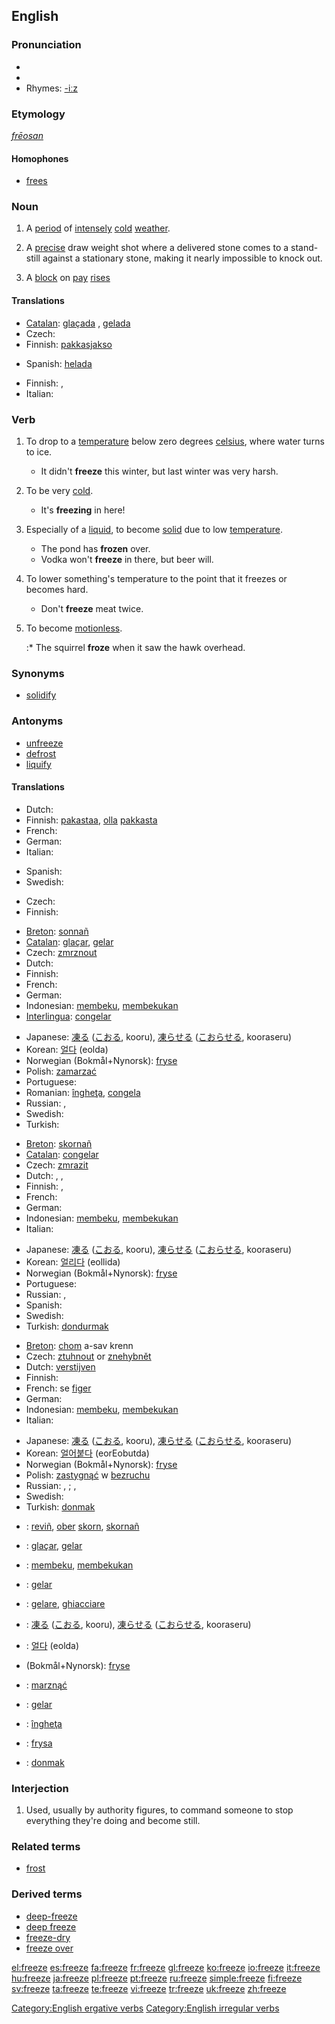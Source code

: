 {{wikipedia|dab=freeze}}
==English==

===Pronunciation===
*{{SAMPA|/"fri:z/}}
*{{IPA|/ˈfriːz/}}
*Rhymes: [[Rhymes:English:-iːz|-iːz]]

===Etymology===
{{OE.}} ''[[frēosan]]''

====Homophones====
*[[frees]]

===Noun===
{{en-noun}}

# A [[period]] of [[intensely]] [[cold]] [[weather]].
# {{curling}} A [[precise]] draw weight shot where a delivered stone comes to a stand-still against a stationary stone, making it nearly impossible to knock out.
# {{finance}} A [[block]] on [[pay]] [[rise]]s

====Translations====
{{trans-top|period of cold}}
* [[Catalan]]: [[glaçada]] {{f}}, [[gelada]] {{f}}
* Czech: {{t+|cs|mráz|m}}
* Finnish: [[pakkasjakso]]
{{trans-mid}}
* Spanish: [[helada]] {{f}}
{{trans-bottom}}

{{trans-top|curling term}}
{{trans-bottom}}

{{trans-top|finance}}
* Finnish: {{t-|fi|jäädytys}}, {{t-|fi|sulku}}
* Italian: {{t+|it|blocco|m}}
{{trans-mid}}
{{trans-bottom}}

===Verb===
{{en-verb|freezes|freezing|'''[[froze]]''' or rarely '''[[frore]]'''|'''[[frozen]]''' or rarely '''[[froren]]'''}}

# {{intransitive}} To drop to a [[temperature]] below zero degrees [[celsius]], where water turns to ice.
#* It didn't '''freeze''' this winter, but last winter was very harsh.
# {{context|intransitive|informal}} To be very [[cold]].
#* It's '''freezing''' in here!
# {{intransitive}} Especially of a [[liquid]], to become [[solid]] due to low [[temperature]].
#* The pond has '''frozen''' over.
#* Vodka won't '''freeze''' in there, but beer will.
# {{transitive}} To lower something's temperature to the point that it freezes or becomes hard.
#* Don't '''freeze''' meat twice.
# {{intransitive}} To become [[motionless]].
#:* The squirrel '''froze''' when it saw the hawk overhead.

===Synonyms===
*[[solidify]]

===Antonyms===
*[[unfreeze]]
*[[defrost]]
*[[liquify]]

====Translations====
{{rfc-level|Translations at L4+ not in L3 POS section (AutoFormat would have corrected level of Antonyms)}}
{{trans-top|to drop below zero}}
* Dutch: {{t+|nl|vriezen}}
* Finnish: [[pakastaa]], [[olla]] [[pakkanen|pakkasta]]
* French: {{t+|fr|geler}}
* German: {{t+|de|frieren}}
* Italian: {{t+|it|gelare}}
{{trans-mid}}
* Spanish: {{t+|es|helar}}
* Swedish: {{t+|sv|frysa}}
{{trans-bottom}}

{{trans-top|to be very cold}}
* Czech: {{t-|cs|mrznout}}
* Finnish: {{t-|fi|jäätää}}
{{trans-bottom}}

{{trans-top|to become solid due to low temperature}}
* [[Breton]]: [[sonnañ]]
* [[Catalan]]: [[glaçar]], [[gelar]]
* Czech: [[zmrznout]]
* Dutch: {{t+|nl|bevriezen}}
* Finnish: {{t-|fi|jäätyä}}
* French: {{t+|fr|glacer}}
* German: {{t+|de|gefrieren}}
* Indonesian: [[beku|membeku]], [[beku|membekukan]]
* [[Interlingua]]: [[congelar]]
{{trans-mid}}
* Japanese: [[凍る]] ([[こおる]], kooru), [[凍らせる]] ([[こおらせる]], kooraseru)
* Korean: [[얼다]] (eolda)
* Norwegian (Bokmål+Nynorsk): [[fryse]]
* Polish: [[zamarzać]]
* Portuguese: {{t+|pt|congelar}}
* Romanian: [[îngheţa]], [[congela]]
* Russian: {{t|ru|замерзать|tr=zam'erzát'|sc=Cyrl}} {{impf}},{{t|ru|замёрзнуть|tr=zam'órznut'|sc=Cyrl}} {{pf}}
* Swedish: {{t+|sv|frysa}}
* Turkish: {{t+|tr|donmak}}
{{trans-bottom}}

{{trans-top|to lower something's temperature to freezing point}}
* [[Breton]]: [[skornañ]]
* [[Catalan]]: [[congelar]]
* Czech: [[zmrazit]]
* Dutch: {{t+|nl|bevriezen}}, {{t+|nl|invriezen}}, {{t+|nl|vriezen}}
* Finnish: {{t-|fi|jäädyttää}}, {{t+|fi|pakastaa}}
* French: {{t+|fr|congeler}}
* German: {{t+|de|einfrieren}}
* Indonesian: [[beku|membeku]], [[beku|membekukan]]
* Italian: {{t-|it|raffreddare}}
{{trans-mid}}
* Japanese: [[凍る]] ([[こおる]], kooru), [[凍らせる]] ([[こおらせる]], kooraseru)
* Korean: [[얼리다]] (eollida)
* Norwegian (Bokmål+Nynorsk): [[fryse]]
* Portuguese: {{t+|pt|congelar}}
* Russian: {{t-|ru|замораживать|tr=zamoráživat'|sc=Cyrl}} {{impf}}, {{t|ru|заморозить|tr=zamorózit'|sc=Cyrl}} {{pf}}
* Spanish: {{t+|es|helar}}
* Swedish: {{t+|sv|frysa}}
* Turkish: [[dondurmak]]
{{trans-bottom}}

{{trans-top|to become motionless}}
* [[Breton]]: [[chom]] a-sav krenn
* Czech: [[ztuhnout]] or [[znehybnět]]
* Dutch: [[verstijven]]
* Finnish: {{t-|fi|jähmettyä}}
* French: se [[figer]]
* German: {{t-|de|erstarren}}
* Indonesian: [[beku|membeku]], [[beku|membekukan]]
* Italian: {{t+|it|congelare}}
{{trans-mid}}
* Japanese: [[凍る]] ([[こおる]], kooru), [[凍らせる]] ([[こおらせる]], kooraseru)
* Korean: [[얼어붙다]] (eorEobutda)
* Norwegian (Bokmål+Nynorsk): [[fryse]]
* Polish: [[zastygnąć]] w [[bezruchu]]
* Russian: {{t|ru|замирать|tr=zamirát'|sc=Cyrl}} {{impf}}, {{t|ru|замереть|tr=zam'er'ét'|sc=Cyrl}} {{pf}}; {{t|ru|застывать|tr=zastyvát'|sc=Cyrl}} {{impf}}, {{t|ru|застыть|tr=zastýt'|sc=Cyrl}} {{pf}}
* Swedish: {{t+|sv|frysa}}
* Turkish: [[donmak]]
{{trans-bottom}}

{{checktrans-top}}
*{{ttbc|Breton}}: [[reviñ]], [[ober]] [[skorn]], [[skornañ]]
*{{ttbc|Catalan}}: [[glaçar]], [[gelar]]
*{{ttbc|Indonesian}}: [[beku|membeku]], [[beku|membekukan]]
*{{ttbc|Interlingua}}: [[gelar]]
*{{ttbc|Italian}}: [[gelare]], [[ghiacciare]]
*{{ttbc|Japanese}}: [[凍る]] ([[こおる]], kooru), [[凍らせる]] ([[こおらせる]], kooraseru)
*{{ttbc|Korean}}: [[얼다]] (eolda)
*{{ttbc|Norwegian}} (Bokmål+Nynorsk): [[fryse]]
*{{ttbc|Polish}}: [[marznąć]]
*{{ttbc|Portuguese}}: [[gelar]]
*{{ttbc|Romanian}}: [[îngheţa]]
*{{ttbc|Swedish}}: [[frysa]]
*{{ttbc|Turkish}}: [[donmak]]
{{trans-bottom}}

===Interjection===
{{en-intj}}

# {{idiom}} Used, usually by authority figures, to command someone to stop everything they're doing and become still.

===Related terms===
*[[frost]]

===Derived terms===
*[[deep-freeze]]
*[[deep freeze]]
*[[freeze-dry]]
*[[freeze over]]

[[Category:English ergative verbs]]
[[Category:English irregular verbs]]

[[el:freeze]]
[[es:freeze]]
[[fa:freeze]]
[[fr:freeze]]
[[gl:freeze]]
[[ko:freeze]]
[[io:freeze]]
[[it:freeze]]
[[hu:freeze]]
[[ja:freeze]]
[[pl:freeze]]
[[pt:freeze]]
[[ru:freeze]]
[[simple:freeze]]
[[fi:freeze]]
[[sv:freeze]]
[[ta:freeze]]
[[te:freeze]]
[[vi:freeze]]
[[tr:freeze]]
[[uk:freeze]]
[[zh:freeze]]
